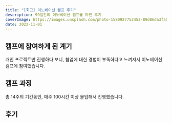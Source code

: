 ```yaml
---
title: "[회고] 이노베이션 캠프 후기"
description: 99일간의 이노베이션 캠프를 마친 후기
coverImage: https://images.unsplash.com/photo-1580927752452-89d86da3fa0a?ixlib=rb-1.2.1&ixid=MnwxMjA3fDB8MHxwaG90by1wYWdlfHx8fGVufDB8fHx8&auto=format&fit=crop&w=1540&q=50
date: 2022-11-01
---
```


## 캠프에 참여하게 된 계기

개인 프로젝트만 진행하다 보니, 협업에 대한 경험이 부족하다고 느껴져서 이노베이션 캠프에 참여했습니다.

## 캠프 과정

총 14주의 기간동안, 매주 100시간 이상 몰입해서 진행했습니다.

## 후기
